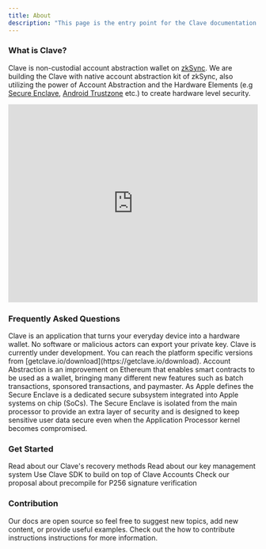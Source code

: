 ```yaml
---
title: About
description: "This page is the entry point for the Clave documentation."
---
```


### What is Clave?

Clave is non-custodial account abstraction wallet on [zkSync](https://zksync.io/).
We are building the Clave with native account abstraction kit of zkSync, also utilizing the power of Account Abstraction and the Hardware Elements
(e.g [Secure Enclave](https://support.apple.com/en-gb/guide/security/sec59b0b31ff/web), [Android Trustzone](https://source.android.com/docs/security/features/trusty) etc.)
to create hardware level security.

<Card>
  <iframe width="100%" height="400" src="https://www.youtube.com/embed/xaQbTRkAoeQ?si=tjkKyrxzr5LJk06i" title="YouTube video player" frameBorder="0" allow="accelerometer; autoplay; clipboard-write; encrypted-media; gyroscope; picture-in-picture; web-share"></iframe>
</Card>

### Frequently Asked Questions

<AccordionGroup>
  <Accordion title="Is Clave secure?">
    Clave is an application that turns your everyday device into a hardware wallet. No software or malicious actors can export your private key.
  </Accordion>

  <Accordion title="How can I use Clave?">
    Clave is currently under development. You can reach the platform specific versions from [getclave.io/download](https://getclave.io/download).
  </Accordion>

  <Accordion title="What is Account Abstraction?">
    Account Abstraction is an improvement on Ethereum that enables smart contracts to be used as a wallet, bringing many different new features such as batch transactions, sponsored transactions, and paymaster.
  </Accordion>

  <Accordion title="What is Secure Enclave?">
    As Apple defines the Secure Enclave is a dedicated secure subsystem integrated into Apple systems on chip (SoCs). The Secure Enclave is isolated from the main processor to provide an extra layer of security and is designed to keep sensitive user data secure even when the Application Processor kernel becomes compromised.
  </Accordion>
</AccordionGroup>



### Get Started

<CardGroup cols={1}>
  <Card
    title="Recovery methods"
    icon="backward"
    href="/social-recovery"
  >
    Read about our Clave's recovery methods
  </Card>
  <Card
    title="Secure Enclave"
    icon="key"
    href="https://support.apple.com/en-gb/guide/security/sec59b0b31ff/web"
  >
    Read about our key management system
  </Card>
  <Card
    title="Clave SDK"
    icon="screwdriver-wrench"
    href="/sdk/introduction"
  >
    Use Clave SDK to build on top of Clave Accounts
  </Card>
  <Card
    title="EIP-7212"
    icon="paperclip"
    href="https://eips.ethereum.org/EIPS/eip-7212"
  >
    Check our proposal about precompile for P256 signature verification
  </Card>
</CardGroup>

### Contribution

Our docs are open source so feel free to suggest new topics, add new content,
or provide useful examples. Check out the how to contribute instructions instructions for more information.



